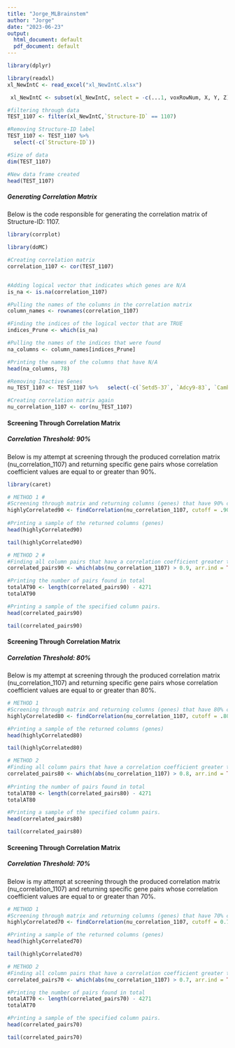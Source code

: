 ---
title: "Jorge_MLBrainstem"
author: "Jorge"
date: "2023-06-23"
output:
  html_document: default
  pdf_document: default
---

```{r}
library(dplyr)
```
```{r}
library(readxl)
xl_NewIntC <- read_excel("xl_NewIntC.xlsx")
```
```{r}
 xl_NewIntC <- subset(xl_NewIntC, select = -c(...1, voxRowNum, X, Y, Z))
```

```{r}
#filtering through data
TEST_1107 <- filter(xl_NewIntC,`Structure-ID` == 1107)

#Removing Structure-ID label
TEST_1107 <- TEST_1107 %>%
  select(-c(`Structure-ID`))

#Size of data
dim(TEST_1107)
```

```{r}
#New data frame created
head(TEST_1107)
```

##### **Generating Correlation Matrix**

Below is the code responsible for generating the correlation matrix of Structure-ID: 1107.

```{r}
library(corrplot)
```

```{r}
library(doMC) 
```

```{r}
#Creating correlation matrix
correlation_1107 <- cor(TEST_1107)


#Adding logical vector that indicates which genes are N/A
is_na <- is.na(correlation_1107)

#Pulling the names of the columns in the correlation matrix
column_names <- rownames(correlation_1107)

#Finding the indices of the logical vector that are TRUE
indices_Prune <- which(is_na)

#Pulling the names of the indices that were found
na_columns <- column_names[indices_Prune]

#Printing the names of the columns that have N/A
head(na_columns, 78) 
```

```{r}
#Removing Inactive Genes
nu_TEST_1107 <- TEST_1107 %>%   select(-c(`Setd5-37`, `Adcy9-83`, `Camk2g-189`, `Col6a1-290`, `Dbh-326`, `Dlx3-350`, `Erdr1-378`, `Enc1-390`, `Grm1-537`, `Hars-554`, `L1cam-620`, `Lix1-643`, `Neurod6-698`, `Ogt-758`, `Pcsk1n-777`, `Pkia-805`, `Prkcz-841`, `Sst-1001`, `Ywhag-1124`, `Nr1d2-1245`, `Atm-1329`, `Esrra-1351`, `Pex14-1397`, `Shh-1418`, `Cpt1a-1478`, `Foxd3-1496`, `Suv39h2-1538`, `Wdr18-1551`, `Homer1-1748`, `Tsen34-1944`, `Pttg1ip-1956`, `Snhg7-1968`, `6330407J23Rik-1988`, `Rfx7-1998`, `Ankrd33-2006`, `Adrm1-2019`, `Ankrd10-2027`, `Apbb1-2033`, `Agap3-2089`, `Cpt1c-2117`, `Crat-2119`, `Donson-2157`, `Erf-2195`, `Fbln1-2205`, `Gabarap-2245`, `Irx1-2325`, `158303`, `Kpna4-2359`, `Lhx4-2377`, `Mapk13-2397`, `Ndufs1-2421`, `Nfkbie-2425`, `Park2-2462`, `Ptn-2507`, `Traf7-2527`, `Aurka-2643`, `Traf2-2691`, `Mapk3-32576`, `Pim2-32583`, `Ube2i-45666`, `Dbndd2-45668`, `Arxes1-45841`, `Limk2-61002`, `Bcap29-104826`, `Vldlr-121089`, `Tnfrsf25-121096`, `Gabpb1-121098`, `F2rl1-199391`, `Mef2a-199392`, `Tpm3-275873`, `Atp6v0b-293682`, `Slco3a1-293691`, `Aqp3-293692`, `Zfand3-293694`, `Actr1a-321206`, `Pdcl-324213`, `Ptbp1-356857`, `Cd6-112205643`))
```

```{r}
#Creating correlation matrix again
nu_correlation_1107 <- cor(nu_TEST_1107)
```

#### **Screening Through Correlation Matrix**

##### **Correlation Threshold: 90%**

Below is my attempt at screening through the produced correlation matrix (nu_correlation_1107) and returning specific gene pairs whose correlation coefficient values are equal to or greater than 90%.

```{r}
library(caret)
```

```{r}
# METHOD 1 #
#Screening through matrix and returning columns (genes) that have 90% correlation or greater 
highlyCorrelated90 <- findCorrelation(nu_correlation_1107, cutoff = .90, names = TRUE)
    
#Printing a sample of the returned columns (genes)
head(highlyCorrelated90)
```

```{r}
tail(highlyCorrelated90)
```

```{r}
# METHOD 2 #
#Finding all column pairs that have a correlation coefficient greater than 0.9
correlated_pairs90 <- which(abs(nu_correlation_1107) > 0.9, arr.ind = TRUE)

#Printing the number of pairs found in total       
totalAT90 <- length(correlated_pairs90) - 4271
totalAT90
```

```{r}
#Printing a sample of the specified column pairs.
head(correlated_pairs90)
```

```{r}
tail(correlated_pairs90)
```

#### **Screening Through Correlation Matrix**

##### **Correlation Threshold: 80%**

Below is my attempt at screening through the produced correlation matrix (nu_correlation_1107) and returning specific gene pairs whose correlation coefficient values are equal to or greater than 80%.

```{r}
# METHOD 1 
#Screening through matrix and returning columns (genes) that have 80% correlation or greater
highlyCorrelated80 <- findCorrelation(nu_correlation_1107, cutoff = .80, names = TRUE)

#Printing a sample of the returned columns (genes)
head(highlyCorrelated80)
```

```{r}
tail(highlyCorrelated80)
```

```{r}
# METHOD 2 
#Finding all column pairs that have a correlation coefficient greater than 0.8
correlated_pairs80 <- which(abs(nu_correlation_1107) > 0.8, arr.ind = TRUE)
  
#Printing the number of pairs found in total 
totalAT80 <- length(correlated_pairs80) - 4271
totalAT80
```

```{r}
#Printing a sample of the specified column pairs.
head(correlated_pairs80)
```

```{r}
tail(correlated_pairs80)
```

#### **Screening Through Correlation Matrix**

##### **Correlation Threshold: 70%**

Below is my attempt at screening through the produced correlation matrix (nu_correlation_1107) and returning specific gene pairs whose correlation coefficient values are equal to or greater than 70%.

```{r}
# METHOD 1 
#Screening through matrix and returning columns (genes) that have 70% correlation or greater
highlyCorrelated70 <- findCorrelation(nu_correlation_1107, cutoff = 0.70, names = TRUE)

#Printing a sample of the returned columns (genes)
head(highlyCorrelated70)
```

```{r}
tail(highlyCorrelated70)
```

```{r}
# METHOD 2 
#Finding all column pairs that have a correlation coefficient greater than 0.7
correlated_pairs70 <- which(abs(nu_correlation_1107) > 0.7, arr.ind = TRUE)

#Printing the number of pairs found in total 
totalAT70 <- length(correlated_pairs70) - 4271
totalAT70
```

```{r}
#Printing a sample of the specified column pairs.
head(correlated_pairs70)
```

```{r}
tail(correlated_pairs70)
```
